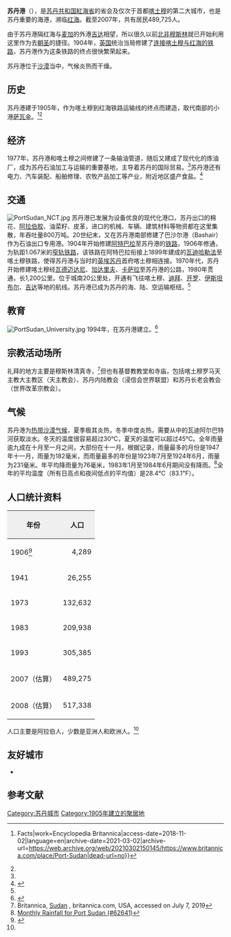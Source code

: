 {{Infobox settlement
<!--See the Table at Infobox Settlement for all fields and descriptions of usage-->
<!-- Basic info  ---------------->
|official_name= 蘇丹港
|other_name=
|native_name= بور سودان
|nickname=
|settlement_type= <!--For Town or Village (Leave blank for the default City)-->
|motto=
<!-- images and maps  ----------->
|image_skyline= PortSudan center harbour.jpg
|imagesize= 250px
|image_caption=蘇丹港港口
|image_flag=
|flag_size=
|image_seal=
|seal_size=
|image_shield=
|shield_size=
|image_blank_emblem=
|blank_emblem_type=
|blank_emblem_size=
|image_map=
|mapsize=
|map_caption=
|image_map1=
|mapsize1=
|map_caption1=
|image_dot_map=
|dot_mapsize=
|dot_map_caption=
|dot_x =  |dot_y =
|pushpin_map= Sudan<!-- the name of a location map as per http://en.wikipedia.org/wiki/Template:Location_map -->
|pushpin_label_position = left
|pushpin_map_caption= 蘇丹港位置圖
<!-- Location ------------------>
|subdivision_type= 國家
|subdivision_name= {{SDN}}
|subdivision_type1= [[蘇丹行政區劃|州]]
|subdivision_name1= [[紅海州|紅海州]]
|subdivision_type2=
|subdivision_name2=
|subdivision_type3=
|subdivision_name3=
|subdivision_type4=
|subdivision_name4=
<!-- Politics ----------------->
|government_footnotes=
|government_type=
|leader_title=
|leader_name=
|leader_title1=  <!-- for places with, say, both a mayor and a city manager -->
|leader_name1=
|leader_title2=
|leader_name2=
|leader_title3=
|leader_name3=
|leader_title4=
|leader_name4=
|established_title=  <!-- Settled -->
|established_date=
|established_title2=  <!-- Incorporated (town) -->
|established_date2=
|established_title3=  <!-- Incorporated (city) -->
|established_date3=
<!-- Area    --------------------->
|area_magnitude=
|unit_pref=Imperial <!--Enter: Imperial, if Imperial (metric) is desired-->
|area_footnotes=
|area_total_km2= <!-- ALL fields dealing with a measurements are subject to automatic unit conversion-->
|area_land_km2= <!--See table @ Template:Infobox Settlement for details on automatic unit conversion-->
|area_water_km2=
|area_total_sq_mi=
|area_land_sq_mi=
|area_water_sq_mi=
|area_water_percent=
|area_urban_km2=
|area_urban_sq_mi=
|area_metro_km2=
|area_metro_sq_mi=
|area_blank1_title=
|area_blank1_km2=
|area_blank1_sq_mi=
<!-- Population   ----------------------->
|population_as_of=2007
|population_footnotes=
|population_note=
|population_total=489,275（估计）
|population_density_km2=
|population_density_sq_mi=
|population_metro=
|population_density_metro_km2=
|population_density_metro_sq_mi =
|population_urban=
|population_density_urban_km2=
|population_density_urban_sq_mi =
|population_blank1_title=Ethnicities
|population_blank1=
|population_blank2_title=Religions

}}
'''苏丹港'''（{{lang-ar|بورتسودان}}），是[[苏丹|苏丹共和国]][[红海州|紅海省]]的省会及仅次于首都[[喀土穆|喀土穆]]的第二大城市，也是苏丹重要的海港，濒临[[红海|红海]]。截至2007年，共有居民489,725人。

由于苏丹港隔红海与[[麥加|麦加]]的外港[[吉达|吉达]]相望，所以很久以前[[北非|北非]][[穆斯林|穆斯林]]就已开始利用这里作为去[[朝聖|朝圣]]的捷径。1904年，[[英国|英国]]统治当局修建了[[苏丹铁路运输|连接喀土穆与红海的铁路]]，苏丹港作为这条铁路的终点很快繁荣起来。

苏丹港位于[[沙漠|沙漠]]当中，气候炎热而干燥。

== 历史 ==
苏丹港建于1905年，作为喀土穆到红海铁路运输线的终点而建造，取代南部的小港[[萨瓦金|萨瓦金]]。<ref name=":0">{{Cite news|url=https://www.britannica.com/place/Port-Sudan|title=Port Sudan {{!}} Facts|work=Encyclopedia Britannica|access-date=2018-11-02|language=en|archive-date=2021-03-02|archive-url=https://web.archive.org/web/20210302150145/https://www.britannica.com/place/Port-Sudan|dead-url=no}}</ref><ref name="列国志"/>{{rp|281}}

== 经济 ==
1977年，苏丹港和喀土穆之间修建了一条输油管道，随后又建成了现代化的炼油厂，成为苏丹石油加工与运输的重要基地，主导着苏丹的国际贸易。<ref name=":0" />苏丹港还有电力、汽车装配、船舶修理、农牧产品加工等产业，附近地区盛产食盐。<ref name="列国志">{{cite book |author1=刘鸿武 |author2=姜恒昆 |title=列国志 苏丹 |location=[[北京市|北京]] |publisher=[[社会科学文献出版社|社会科学文献出版社]] |date=2010 |isbn=7-5097-1902-2 |ignore-isbn-error=true }}</ref>{{rp|9}}

==交通==
[[File:PortSudan_NCT.jpg|thumb]]
苏丹港已发展为设备优良的现代化港口，苏丹出口的棉花、[[阿拉伯胶|阿拉伯胶]]、油菜籽、皮革，进口的机械、车辆、建筑材料等物资都在这里集散，年吞吐量800万吨。20世纪末，又在苏丹港南部修建了巴沙尔港（Bashair）作为石油出口专用港。1904年开始修建[[阿特巴拉|阿特巴拉]]至苏丹港的[[苏丹铁路运输|铁路]]，1906年修通，为轨距1.067米的[[窄轨铁路|窄轨铁路]]，该铁路在阿特巴拉衔接上1899年建成的[[瓦迪哈勒法|瓦迪哈勒法]]至喀土穆铁路，使得苏丹港与当时的[[英埃苏丹|英埃苏丹]]首府喀土穆相连接。1970年代，苏丹开始修建喀土穆经[[瓦德迈达尼|瓦德迈达尼]]、[[加达里夫|加达里夫]]、[[卡萨拉|卡萨拉]]至苏丹港的公路，1980年贯通，长1,200公里。{{le|苏丹港新国际机场|Port Sudan New International Airport}}位于城南20公里处，开通有飞往喀土穆、[[迪拜|迪拜]]、[[开罗|开罗]]、[[伊斯坦布尔|伊斯坦布尔]]、[[吉达|吉达]]等地的航线。苏丹港已成为苏丹的海、陆、空运输枢纽。<ref name="列国志"/>{{rp|9,276-282}}

== 教育 ==
[[File:PortSudan_University.jpg|thumb]]
1994年，{{le|红海大学|Red Sea University}}在苏丹港建立。<ref>{{cite web
 |url         = http://africa.isp.msu.edu/AUP/instinfo.htm?id=1216
 |title       = Red Sea University
 |publisher   = African Studies Center
 |access-date  = 2011-09-17
 |archive-url  = https://web.archive.org/web/20110812082347/http://africa.isp.msu.edu/AUP/instinfo.htm?id=1216
 |archive-date = 2011-08-12
}}</ref>

== 宗教活动场所 ==
礼拜的地方主要是穆斯林清真寺，<ref>Britannica,
[https://www.britannica.com/place/Sudan Sudan] {{Wayback|url=https://www.britannica.com/place/Sudan |date=20181216120834 }}, britannica.com, USA, accessed on July 7, 2019</ref>但也有基督教教堂和寺庙，包括喀土穆罗马天主教大主教区（天主教会）、苏丹内陆教会（浸信会世界联盟）和苏丹长老会教会（世界改革宗教会）。

== 气候 ==
苏丹港为[[热带沙漠气候|热带沙漠气候]]，夏季极其炎热，冬季中度炎热，需要从{{le|伊特巴伊山|Itbay}}中的瓦迪阿尔巴特河获取淡水。冬天的温度很容易超过30℃，夏天的温度可以超过45℃。全年雨量逾九成在十月至一月之间，大部份在十一月。根据记录，雨量最多的月份是1947年十一月，雨量为182毫米，而雨量最多的年份是1923年7月至1924年6月，雨量为231毫米。年平均降雨量为76毫米，1983年1月至1984年6月期间没有降雨。<ref>[https://archive.today/20130222172623/http://climexp.knmi.nl//data/pa62641.dat Monthly Rainfall for Port Sudan (#62641)]</ref>全年的平均温度（所有日高点和夜间低点的平均值）是28.4℃（83.1℉）。

{{Weather box
|location = 苏丹港
|metric first = yes
|single line = yes
|Jan record high C = 37.0
|Feb record high C = 36.6
|Mar record high C = 40.0
|Apr record high C = 41.2
|May record high C = 47.0
|Jun record high C = 46.7
|Jul record high C = 48.0
|Aug record high C = 48.6
|Sep record high C = 46.1
|Oct record high C = 44.3
|Nov record high C = 39.0
|Dec record high C = 38.0
|year record high C = 48.6

|Jan high C = 26.8
|Feb high C = 27.0
|Mar high C = 28.8
|Apr high C = 31.4
|May high C = 35.0
|Jun high C = 38.5
|Jul high C = 40.1
|Aug high C = 40.2
|Sep high C = 37.4
|Oct high C = 33.4
|Nov high C = 30.8
|Dec high C = 28.8
|year high C = 33.2

|Jan mean C = 23.3
|Feb mean C = 23.0
|Mar mean C = 24.3
|Apr mean C = 26.5
|May mean C = 29.3
|Jun mean C = 32.2
|Jul mean C = 34.1
|Aug mean C = 34.5
|Sep mean C = 32.1
|Oct mean C = 29.3
|Nov mean C = 27.3
|Dec mean C = 24.7
|year mean C = 28.4

|Jan low C = 19.7
|Feb low C = 19.0
|Mar low C = 19.9
|Apr low C = 21.6
|May low C = 23.7
|Jun low C = 25.9
|Jul low C = 28.2
|Aug low C = 28.9
|Sep low C = 26.8
|Oct low C = 25.3
|Nov low C = 23.8
|Dec low C = 21.3
|year low C = 23.7

|Jan record low C = 10.0
|Feb record low C = 10.2
|Mar record low C = 10.0
|Apr record low C = 12.3
|May record low C = 17.4
|Jun record low C = 17.2
|Jul record low C = 20.0
|Aug record low C = 20.0
|Sep record low C = 18.9
|Oct record low C = 17.5
|Nov record low C = 17.5
|Dec record low C = 9.0
|year record low C = 9.0

|rain colour = green
|Jan rain mm = 7.2
|Feb rain mm = 0.9
|Mar rain mm = 0.9
|Apr rain mm = 0.2
|May rain mm = 1.1
|Jun rain mm = 0.2
|Jul rain mm = 3.8
|Aug rain mm = 1.4
|Sep rain mm = 0.0
|Oct rain mm = 13.9
|Nov rain mm = 35.0
|Dec rain mm = 10.0
|year rain mm = 76.1

|unit rain days = 0.1 mm
|Jan rain days = 1.2
|Feb rain days = 0.2
|Mar rain days = 0.2
|Apr rain days = 0.3
|May rain days = 0.3
|Jun rain days = 0.1
|Jul rain days = 0.8
|Aug rain days = 0.3
|Sep rain days = 0.0
|Oct rain days = 1.2
|Nov rain days = 4.1
|Dec rain days = 1.7
|year rain days = 10.4

|Jan humidity = 69
|Feb humidity = 70
|Mar humidity = 69
|Apr humidity = 65
|May humidity = 58
|Jun humidity = 50
|Jul humidity = 49
|Aug humidity = 50
|Sep humidity = 60
|Oct humidity = 72
|Nov humidity = 72
|Dec humidity = 71
|year humidity = 63

|Jan sun = 195.3
|Feb sun = 226.8
|Mar sun = 282.1
|Apr sun = 306.0
|May sun = 322.4
|Jun sun = 285.0
|Jul sun = 272.8
|Aug sun = 288.3
|Sep sun = 282.0
|Oct sun = 297.6
|Nov sun = 225.0
|Dec sun = 213.9
|year sun = 3197.2

|Jand sun = 6.3
|Febd sun = 8.1
|Mard sun = 9.1
|Aprd sun = 10.2
|Mayd sun = 10.4
|Jund sun = 9.5
|Juld sun = 8.8
|Augd sun = 9.3
|Sepd sun = 9.4
|Octd sun = 9.6
|Novd sun = 7.5
|Decd sun = 6.9
|yeard sun = 8.8

|Jan percentsun = 57
|Feb percentsun = 68
|Mar percentsun = 75
|Apr percentsun = 80
|May percentsun = 80
|Jun percentsun = 72
|Jul percentsun = 67
|Aug percentsun = 68
|Sep percentsun = 78
|Oct percentsun = 82
|Nov percentsun = 69
|Dec percentsun = 63
|year percentsun = 72

|source 1 = [[美国国家海洋和大气管理局|NOAA]]，<ref name= NOAA>{{cite web
| url = ftp://ftp.atdd.noaa.gov/pub/GCOS/WMO-Normals/RA-I/SU/62641.TXT
| title = Port Sudan Climate Normals 1961–1990
| publisher = [[美国国家海洋和大气管理局|美国国家海洋和大气管理局]]
| access-date = 2015-01-24}}</ref>香港天文台，<ref>{{cite web|url=http://www.weather.gov.hk/wxinfo/climat/world/eng/africa/sudan/port_sudan_e.htm|title=Climatological Information for Port Sudan, Sudan|publisher=Hong Kong Observatory|access-date=2015-10-28|archive-url=https://web.archive.org/web/20120320235253/http://www.weather.gov.hk/wxinfo/climat/world/eng/africa/sudan/port_sudan_e.htm|archive-date=2012-03-20}}</ref>
|source 2 =  气象气候（最高及最低纪录）<ref name = meteoclimat>{{cite web
| url = http://meteo-climat-bzh.dyndns.org/index.php?page=stati&id=1841
| title = Station Port Soudan
| publisher = Meteo Climat
| language = fr
| access-date = 2016-10-22
| archive-date = 2021-01-16
| archive-url = https://web.archive.org/web/20210116110823/http://meteo-climat-bzh.dyndns.org/index.php?page=stati&id=1841
| dead-url = no
}}</ref>
|date=August 2010
}}

== 人口统计资料 ==
{| class="wikitable"
|-
! style="background:#efefef;" | 年份
! style="background:#efefef;" | 人口
|-
| 1906<ref>{{Cite EB1911 |wstitle=Port Sudan |volume=22 |page=133}}</ref>
| style="text-align:right;"| 4,289
|-
| 1941
| style="text-align:right;"| 26,255
|-
| 1973
| style="text-align:right;"| 132,632
|-
| 1983
| style="text-align:right;"| 209,938
|-
| 1993
| style="text-align:right;"| 305,385
|-
| 2007（估算）
| style="text-align:right;"| 489,275
|-
| 2008（估算）
| style="text-align:right;"| 517,338
|}

人口主要是阿拉伯人，少数是亚洲人和欧洲人。<ref name=":0"/>

== 友好城市 ==
* {{PRC|青岛市}}

==参考文献==
{{reflist}}
{{青岛市的友好城市与友好合作城市}}
[[Category:苏丹城市|Category:苏丹城市]]
[[Category:1905年建立的聚居地|Category:1905年建立的聚居地]]